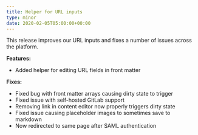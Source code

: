 ```yaml
---
title: Helper for URL inputs
type: minor
date: 2020-02-05T05:00:00+00:00
---
```


This release improves our URL inputs and fixes a number of issues across the platform.

**Features:**

* Added helper for editing URL fields in front matter

**Fixes:**

* Fixed bug with front matter arrays causing dirty state to trigger
* Fixed issue with self-hosted GitLab support
* Removing link in content editor now properly triggers dirty state
* Fixed issue causing placeholder images to sometimes save to markdown
* Now redirected to same page after SAML authentication